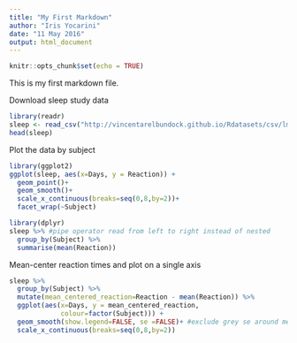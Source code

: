 ```yaml
---
title: "My First Markdown"
author: "Iris Yocarini"
date: "11 May 2016"
output: html_document
---
```


```r
knitr::opts_chunk$set(echo = TRUE)
```

This is my first markdown file.

Download sleep study data
```r
library(readr)
sleep <- read_csv("http://vincentarelbundock.github.io/Rdatasets/csv/lme4/sleepstudy.csv") #no spaces
head(sleep)
```

Plot the data by subject
```r
library(ggplot2)
ggplot(sleep, aes(x=Days, y = Reaction)) + 
  geom_point()+
  geom_smooth()+
  scale_x_continuous(breaks=seq(0,8,by=2))+
  facet_wrap(~Subject)
```

```r
library(dplyr)
sleep %>% #pipe operator read from left to right instead of nested
  group_by(Subject) %>%
  summarise(mean(Reaction))
```

Mean-center reaction times and plot on a single axis
```r
sleep %>%
  group_by(Subject) %>%
  mutate(mean_centered_reaction=Reaction - mean(Reaction)) %>%
  ggplot(aes(x=Days, y = mean_centered_reaction,
             colour=factor(Subject))) +
  geom_smooth(show.legend=FALSE, se =FALSE)+ #exclude grey se around mean
  scale_x_continuous(breaks=seq(0,8,by=2))
```

